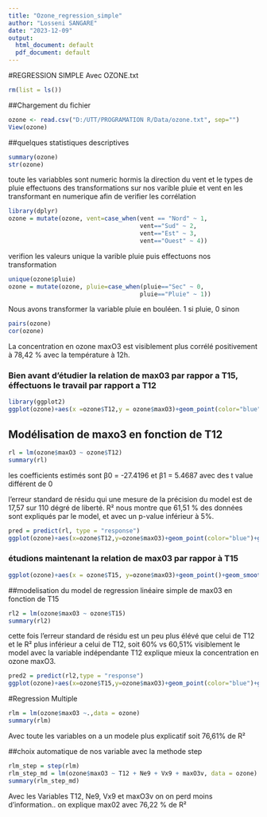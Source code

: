 ```yaml
---
title: "Ozone_regression_simple"
author: "Losseni SANGARE"
date: "2023-12-09"
output:
  html_document: default
  pdf_document: default
---
```

#REGRESSION SIMPLE Avec OZONE.txt
```r
rm(list = ls())
```

##Chargement du fichier
```r
ozone <- read.csv("D:/UTT/PROGRAMATION R/Data/ozone.txt", sep="")
View(ozone)
```

##quelques statistiques descriptives
```r
summary(ozone)
str(ozone)
```

toute les variabbles sont numeric hormis la direction du vent et le types de pluie
effectuons des transformations sur nos varible pluie et vent en les transformant en numerique afin de verifier les corrélation 

```r
library(dplyr)
ozone = mutate(ozone, vent=case_when(vent == "Nord" ~ 1,
                                     vent=="Sud" ~ 2,
                                     vent=="Est" ~ 3,
                                     vent=="Ouest" ~ 4))

```

verifion les valeurs unique la varible pluie puis effectuons nos transformation
```r
unique(ozone$pluie)
ozone = mutate(ozone, pluie=case_when(pluie=="Sec" ~ 0,
                                     pluie=="Pluie" ~ 1))

```
Nous avons transformer la variable pluie en bouléen. 1 si pluie, 0 sinon

```r
pairs(ozone)
cor(ozone)
```

La concentration en ozone maxO3 est visiblement plus corrélé positivement à 78,42 % avec la température à 12h. 

### Bien avant d'étudier la relation de max03 par rappor a T15, éffectuons le travail par rapport a T12
```r
library(ggplot2)
ggplot(ozone)+aes(x =ozone$T12,y = ozone$maxO3)+geom_point(color="blue")+ geom_smooth(method = "lm", color="red", lwd=2)+theme_light()
```

## Modélisation de maxo3 en fonction de  T12
```r
rl = lm(ozone$maxO3 ~ ozone$T12)
summary(rl)
```

les coefficients estimés sont β0 = -27.4196 et β1 = 5.4687 avec des t value différent de 0

l'erreur standard de résidu qui une mesure de la précision du model est de 17,57 sur 110 dégré de liberté.
R² nous montre que 61,51 % des données sont expliqués par le model, et avec un p-value inférieur à 5%.

```r
pred = predict(rl, type = "response")
ggplot(ozone)+aes(x=ozone$T12,y=ozone$maxO3)+geom_point(color="blue")+geom_line(aes(y=pred),color="red",lwd=2)+theme_light()
```

### étudions maintenant la relation de max03 par rappor à T15

```r
ggplot(ozone)+aes(x = ozone$T15, y=ozone$maxO3)+geom_point()+geom_smooth(method ="lm",color="red",lwd=2)
```

##modelisation du model de regression linéaire simple de max03 en fonction de T15

```r
rl2 = lm(ozone$maxO3 ~ ozone$T15)
summary(rl2)
```

cette fois l'erreur standard de résidu est un peu plus élévé que celui de T12 et le R² plus inférieur a celui de T12, soit 60% vs 60,51%
visiblement le model avec la variable indépendante T12 explique mieux la concentration en ozone maxO3.

```r
pred2 = predict(rl2,type = "response")
ggplot(ozone)+aes(x=ozone$T15,y=ozone$maxO3)+geom_point(color="blue")+geom_line(aes(y=pred2), color="#00d000",lwd=2)+theme_light()
```

#Regression Multiple
```r
rlm = lm(ozone$maxO3 ~.,data = ozone)
summary(rlm)
```
Avec toute les variables on a un modele plus explicatif soit 76,61% de R²


##choix automatique de nos variable avec la methode step
```r
rlm_step = step(rlm)
rlm_step_md = lm(ozone$maxO3 ~ T12 + Ne9 + Vx9 + maxO3v, data = ozone)
summary(rlm_step_md)
```

Avec les Variables T12, Ne9, Vx9 et maxO3v on on perd moins d'information.. on explique max02 avec 76,22 % de R²


